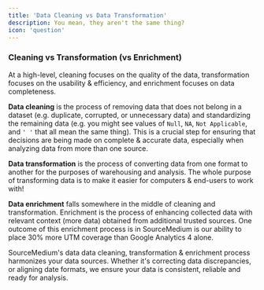```yaml
---
title: 'Data Cleaning vs Data Transformation'
description: You mean, they aren't the same thing?
icon: 'question'
---
```


### Cleaning vs Transformation (vs Enrichment)

At a high-level, cleaning focuses on the quality of the data, transformation focuses on the usability & efficiency, and enrichment focuses on data completeness.

**Data cleaning** is the process of removing data that does not belong in a dataset (e.g. duplicate, corrupted, or unnecessary data) and 
standardizing the remaining data (e.g. you might see values of `Null`, `NA`, `Not Applicable`, and `' '` that all mean the same thing).  This is a crucial step for 
ensuring that decisions are being made on complete & accurate data, especially when analyzing data from more than one source.

**Data transformation** is the process of converting data from one format to another for the purposes of warehousing and analysis.  The whole purpose of transforming 
data is to make it easier for computers & end-users to work with!

**Data enrichment** falls somewhere in the middle of cleaning and transformation.  Enrichment is the process of enhancing collected data with relevant context (more 
data) obtained from additional trusted sources.  One outcome of this enrichment process is in SourceMedium is our ability to place 30% more UTM coverage than Google Analytics 4 alone.

SourceMedium's data data cleaning, transformation & enrichment process harmonizes your data sources. Whether it's correcting data discrepancies, or aligning date formats, we ensure your data is consistent, 
reliable and ready for analysis.
